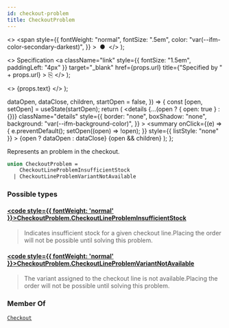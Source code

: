 ```yaml
---
id: checkout-problem
title: CheckoutProblem
---
```


  <>
    <span
      style={{
        fontWeight: "normal",
        fontSize: ".5em",
        color: "var(--ifm-color-secondary-darkest)",
      }}
    >
      &nbsp;●&nbsp;
    </span>
  </>
);

  <>
    Specification
    <a
      className="link"
      style={{ fontSize: "1.5em", paddingLeft: "4px" }}
      target="\_blank"
      href={props.url}
      title={"Specified by " + props.url}
    >
      ⎘
    </a>
  </>
);

  <>
    <span className={props.class}>{props.text}</span>
  </>
);


  dataOpen,
  dataClose,
  children,
  startOpen = false,
}) => {
  const [open, setOpen] = useState(startOpen);
  return (
    <details
      {...(open ? { open: true } : {})}
      className="details"
      style={{
        border: "none",
        boxShadow: "none",
        background: "var(--ifm-background-color)",
      }}
    >
      <summary
        onClick={(e) => {
          e.preventDefault();
          setOpen((open) => !open);
        }}
        style={{ listStyle: "none" }}
      >
        {open ? dataOpen : dataClose}
      </summary>
      {open && children}
    </details>
  );
};

Represents an problem in the checkout.

<Badge
  text="Added in Saleor 3.15"
  class="badge badge--secondary margin-bottom--sm"
/>

<FeaturePreview />

```graphql
union CheckoutProblem =
    CheckoutLineProblemInsufficientStock
  | CheckoutLineProblemVariantNotAvailable
```

### Possible types

#### [<code style={{ fontWeight: 'normal' }}>CheckoutProblem.<b>CheckoutLineProblemInsufficientStock</b></code>](../../../api-reference/checkout/objects/checkout-line-problem-insufficient-stock) <Badge class="badge badge--secondary" text="object"/> <Badge class="badge badge--secondary" text="checkout"/>

> Indicates insufficient stock for a given checkout line.Placing the order will not be possible until solving this problem.
>
> <Badge
>   text="Added in Saleor 3.15"
>   class="badge badge--secondary margin-bottom--sm"
> />
>
> <FeaturePreview />

#### [<code style={{ fontWeight: 'normal' }}>CheckoutProblem.<b>CheckoutLineProblemVariantNotAvailable</b></code>](../../../api-reference/checkout/objects/checkout-line-problem-variant-not-available) <Badge class="badge badge--secondary" text="object"/> <Badge class="badge badge--secondary" text="checkout"/>

> The variant assigned to the checkout line is not available.Placing the order will not be possible until solving this problem.
>
> <Badge
>   text="Added in Saleor 3.15"
>   class="badge badge--secondary margin-bottom--sm"
> />
>
> <FeaturePreview />

### Member Of

[`Checkout`](../../../api-reference/checkout/objects/checkout) <Badge class="badge badge--secondary" text="object"/>

